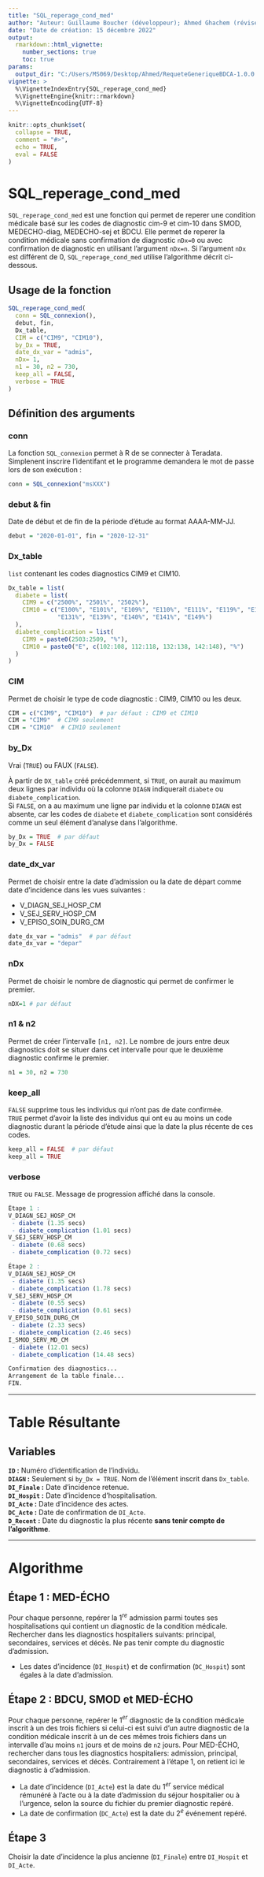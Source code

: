 ```yaml
---
title: "SQL_reperage_cond_med"
author: "Auteur: Guillaume Boucher (développeur); Ahmed Ghachem (réviseur)"
date: "Date de création: 15 décembre 2022"
output:
  rmarkdown::html_vignette:
    number_sections: true
    toc: true
params: 
  output_dir: "C:/Users/MS069/Desktop/Ahmed/RequeteGeneriqueBDCA-1.0.0.0/vignettes"
vignette: >
  %\VignetteIndexEntry{SQL_reperage_cond_med}
  %\VignetteEngine{knitr::rmarkdown}
  %\VignetteEncoding{UTF-8}
---
```


```r
knitr::opts_chunk$set(
  collapse = TRUE,
  comment = "#>",
  echo = TRUE,
  eval = FALSE
)
```

# SQL_reperage_cond_med 
`SQL_reperage_cond_med` est une fonction qui permet de reperer une condition médicale basé sur les codes de diagnostic cim-9 et cim-10 dans SMOD, MEDECHO-diag, MEDECHO-sej et BDCU. Elle permet de reperer la condition médicale sans confirmation de diagnostic `nDx=0` ou avec confirmation de diagnostic en utilisant l'argument `nDx=n`. Si l'argument `nDx` est différent de 0, `SQL_reperage_cond_med` utilise l'algorithme décrit ci-dessous.   


## Usage de la fonction
```r
SQL_reperage_cond_med(
  conn = SQL_connexion(),
  debut, fin,
  Dx_table,
  CIM = c("CIM9", "CIM10"),
  by_Dx = TRUE,
  date_dx_var = "admis",
  nDx= 1,
  n1 = 30, n2 = 730,
  keep_all = FALSE,
  verbose = TRUE
)
```

## Définition des arguments

### conn
La fonction `SQL_connexion` permet à R de se connecter à Teradata. Simplenent inscrire l'identifant et le programme demandera le mot de passe lors de son exécution :
```r
conn = SQL_connexion("msXXX")
```

### debut & fin
Date de début et de fin de la période d'étude au format AAAA-MM-JJ.
```r
debut = "2020-01-01", fin = "2020-12-31"
```

### Dx_table
`list` contenant les codes diagnostics CIM9 et CIM10.
```r
Dx_table = list(
  diabete = list(
    CIM9 = c("2500%", "2501%", "2502%"),
    CIM10 = c("E100%", "E101%", "E109%", "E110%", "E111%", "E119%", "E130%",
              "E131%", "E139%", "E140%", "E141%", "E149%")
  ),
  diabete_complication = list(
    CIM9 = paste0(2503:2509, "%"),
    CIM10 = paste0("E", c(102:108, 112:118, 132:138, 142:148), "%")
  )
)
```

### CIM
Permet de choisir le type de code diagnostic : CIM9, CIM10 ou les deux.
```r
CIM = c("CIM9", "CIM10")  # par défaut : CIM9 et CIM10
CIM = "CIM9"  # CIM9 seulement
CIM = "CIM10"  # CIM10 seulement
```

### by_Dx
Vrai (`TRUE`) ou FAUX (`FALSE`).  

À partir de `DX_table` créé précédemment, si `TRUE`, on aurait au maximum deux lignes par individu où la colonne `DIAGN` indiquerait `diabete` ou `diabete_complication`.  
Si `FALSE`, on a au maximum une ligne par individu et la colonne `DIAGN` est absente, car les codes de `diabete` et `diabete_complication` sont considérés comme un seul élément d'analyse dans l'algorithme.
```r
by_Dx = TRUE  # par défaut
by_Dx = FALSE
```

### date_dx_var
Permet de choisir entre la date d'admission ou la date de départ comme date d'incidence dans les vues suivantes :

* V_DIAGN_SEJ_HOSP_CM
* V_SEJ_SERV_HOSP_CM
* V_EPISO_SOIN_DURG_CM

```r
date_dx_var = "admis"  # par défaut
date_dx_var = "depar"
```

### nDx
Permet de choisir le nombre de diagnostic qui permet de confirmer le premier.
```r
nDX=1 # par défaut
```

### n1 & n2
Permet de créer l'intervalle `[n1, n2]`. Le nombre de jours entre deux diagnostics doit se situer dans cet intervalle pour que le deuxième diagnostic confirme le premier.
```r
n1 = 30, n2 = 730
```

### keep_all
`FALSE` supprime tous les individus qui n'ont pas de date confirmée.  
`TRUE` permet d'avoir la liste des individus qui ont eu au moins un code diagnostic durant la période d'étude ainsi que la date la plus récente de ces codes.
```r
keep_all = FALSE  # par défaut
keep_all = TRUE
```

### verbose
`TRUE` ou `FALSE`. Message de progression affiché dans la console.
```r
Étape 1 :
V_DIAGN_SEJ_HOSP_CM 
 - diabete (1.35 secs)
 - diabete_complication (1.01 secs)
V_SEJ_SERV_HOSP_CM 
 - diabete (0.68 secs)
 - diabete_complication (0.72 secs)

Étape 2 :
V_DIAGN_SEJ_HOSP_CM 
 - diabete (1.35 secs)
 - diabete_complication (1.78 secs)
V_SEJ_SERV_HOSP_CM 
 - diabete (0.55 secs)
 - diabete_complication (0.61 secs)
V_EPISO_SOIN_DURG_CM 
 - diabete (2.33 secs)
 - diabete_complication (2.46 secs)
I_SMOD_SERV_MD_CM 
 - diabete (12.01 secs)
 - diabete_complication (14.48 secs)

Confirmation des diagnostics...
Arrangement de la table finale...
FIN.
```

---

# Table Résultante

## Variables

**`ID` :** Numéro d'identification de l'individu.  
**`DIAGN` :** Seulement si `by_Dx = TRUE`. Nom de l'élément inscrit dans `Dx_table`.  
**`DI_Finale` :** Date d'incidence retenue.  
**`DI_Hospit` :** Date d'incidence d'hospitalisation.  
**`DI_Acte` :** Date d'incidence des actes.  
**`DC_Acte` :** Date de confirmation de `DI_Acte`.  
**`D_Recent` :** Date du diagnostic la plus récente **sans tenir compte de l'algorithme**.

---

# Algorithme

## Étape 1 : MED-ÉCHO
Pour chaque personne, repérer la 1$^{re}$ admission parmi toutes ses hospitalisations qui contient un diagnostic de la condition médicale. Rechercher dans les diagnostics hospitaliers suivants: principal, secondaires, services et décès. Ne pas tenir compte du diagnostic d’admission.

* Les dates d’incidence (`DI_Hospit`) et de confirmation (`DC_Hospit`) sont égales à la date d’admission.

## Étape 2 : BDCU, SMOD et MED-ÉCHO
Pour chaque personne, repérer le 1$^{er}$ diagnostic de la condition médicale inscrit à un des trois fichiers si celui-ci est suivi d’un autre diagnostic de la condition médicale inscrit à un de ces mêmes trois fichiers dans un intervalle d’au moins `n1` jours et de moins de `n2` jours. Pour MED-ÉCHO, rechercher dans tous les diagnostics hospitaliers: admission, principal, secondaires, services et décès. Contrairement à l’étape 1, on retient ici le diagnostic à d’admission.

* La date d’incidence (`DI_Acte`) est la date du 1$^{er}$ service médical rémunéré à l’acte ou à la date d’admission du séjour hospitalier ou à l’urgence, selon la source du fichier du premier diagnostic repéré.
* La date de confirmation (`DC_Acte`) est la date du 2$^{e}$ événement repéré.

## Étape 3
Choisir la date d'incidence la plus ancienne (`DI_Finale`) entre `DI_Hospit` et `DI_Acte`.
